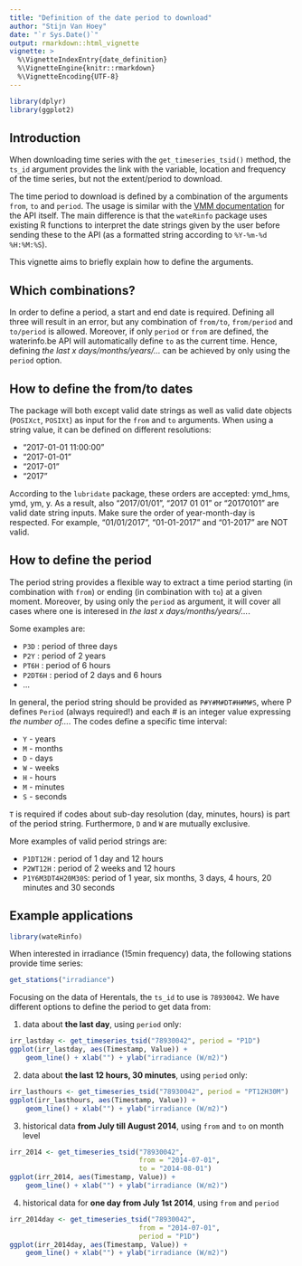 ```yaml
---
title: "Definition of the date period to download"
author: "Stijn Van Hoey"
date: "`r Sys.Date()`"
output: rmarkdown::html_vignette
vignette: >
  %\VignetteIndexEntry{date_definition}
  %\VignetteEngine{knitr::rmarkdown}
  %\VignetteEncoding{UTF-8}
---
```


```r
library(dplyr)
library(ggplot2)
```

## Introduction

When downloading time series with the `get_timeseries_tsid()` method, the `ts_id` argument provides the link with the variable, location and frequency of the time series, but not the extent/period to download.

The time period to download is defined by a combination of the arguments `from`, `to` and `period`. The usage is similar with the [VMM documentation](https://www.waterinfo.be/download/9f5ee0c9-dafa-46de-958b-7cac46eb8c23?dl=0) for the API itself. The main difference is that the `wateRinfo` package uses existing R functions to interpret the date strings given by the user before sending these to the API (as a formatted string according to `%Y-%m-%d %H:%M:%S`).

This vignette aims to briefly explain how to define the arguments. 

## Which combinations?

In order to define a period, a start and end date is required. Defining all three will result in an error, but any combination of `from/to`, `from/period` and `to/period` is allowed. Moreover, if only `period` or `from` are defined, the waterinfo.be API will automatically define `to` as the current time. Hence, defining *the last x days/months/years/...* can be achieved by only using the `period` option.

## How to define the from/to dates

The package will both except valid date strings as well as valid date objects (`POSIXct`, `POSIXt`) as input for the `from` and `to` arguments. When using a string value, it can be defined on different resolutions:

* "2017-01-01 11:00:00"
* "2017-01-01"
* "2017-01"
* "2017"

According to the `lubridate` package, these orders are accepted: ymd_hms, ymd, ym, y. As a result, also "2017/01/01", "2017 01 01" or "20170101" are valid date string inputs. Make sure the order of year-month-day is respected. For example, "01/01/2017", "01-01-2017" and "01-2017" are NOT valid. 

## How to define the period

The period string provides a flexible way to extract a time period starting (in combination with `from`) or ending (in combination with `to`) at a given moment. Moreover, by using only the `period` as argument, it will cover all cases where one is interesed in *the last x days/months/years/...*.

Some examples are:

* `P3D` : period of three days
* `P2Y` : period of 2 years
* `PT6H` : period of 6 hours
* `P2DT6H` : period of 2 days and 6 hours
* ...

In general, the period string should be provided as `P#Y#M#DT#H#M#S`, where P defines `Period` (always required!) and each # is an integer value expressing *the number of...*. The codes define a specific time interval:

* `Y` - years
* `M` - months
* `D` - days
* `W` - weeks
* `H` - hours
* `M` - minutes
* `S` - seconds

`T` is required if codes about sub-day resolution (day, minutes, hours) is part of the period string. Furthermore, `D` and `W` are mutually exclusive. 

More examples of valid period strings are:

* `P1DT12H` : period of 1 day and 12 hours
* `P2WT12H` : period of 2 weeks and 12 hours
* `P1Y6M3DT4H20M30S`: period of 1 year, six months, 3 days, 4 hours, 20 minutes and 30 seconds

## Example applications

```r
library(wateRinfo)
```

When interested in irradiance (15min frequency) data, the following stations provide time series:

```r
get_stations("irradiance")
```

Focusing on the data of Herentals, the `ts_id` to use is `78930042`. We have different options to define the period to get data from:

1. data about **the last day**, using `period` only:

```r
irr_lastday <- get_timeseries_tsid("78930042", period = "P1D")
ggplot(irr_lastday, aes(Timestamp, Value)) +
    geom_line() + xlab("") + ylab("irradiance (W/m2)")
```

2. data about **the last 12 hours, 30 minutes**, using `period` only:

```r
irr_lasthours <- get_timeseries_tsid("78930042", period = "PT12H30M")
ggplot(irr_lasthours, aes(Timestamp, Value)) +
    geom_line() + xlab("") + ylab("irradiance (W/m2)")
```

3. historical data **from July till August 2014**, using `from` and `to` on month level

```r
irr_2014 <- get_timeseries_tsid("78930042", 
                                from = "2014-07-01", 
                                to = "2014-08-01")
ggplot(irr_2014, aes(Timestamp, Value)) +
    geom_line() + xlab("") + ylab("irradiance (W/m2)")
```

4. historical data for **one day from July 1st 2014**, using `from` and `period`

```r
irr_2014day <- get_timeseries_tsid("78930042", 
                                from = "2014-07-01", 
                                period = "P1D")
ggplot(irr_2014day, aes(Timestamp, Value)) +
    geom_line() + xlab("") + ylab("irradiance (W/m2)")
```
